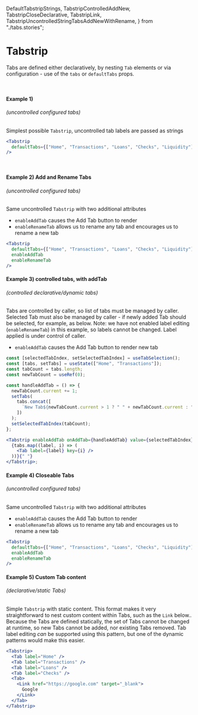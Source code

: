 
  DefaultTabstripStrings,
  TabstripControlledAddNew,
  TabstripCloseDeclarative,
  TabstripLink,
  TabstripUncontrolledStringTabsAddNewWithRename,
} from "./tabs.stories";

<Meta title="Documentation/Lab/Tabstrip" />

# Tabstrip

Tabs are defined either declaratively, by nesting `Tab` elements or via
configuration - use of the `tabs` or `defaultTabs` props.

<br />

#### Example 1)

###### (uncontrolled configured tabs)

Simplest possible `Tabstrip`, uncontrolled tab labels are passed as strings

```jsx
<Tabstrip
  defaultTabs={["Home", "Transactions", "Loans", "Checks", "Liquidity"]}
/>
```

<ToolkitProvider>
  <DefaultTabstripStrings height={120} />
</ToolkitProvider>

<br />

#### Example 2) Add and Rename Tabs

###### (uncontrolled configured tabs)

Same uncontrolled `Tabstrip` with two additional attributes

- `enableAddTab` causes the Add Tab button to render
- `enableRenameTab` allows us to rename any tab and encourages us to rename a
  new tab

```jsx
<Tabstrip
  defaultTabs={["Home", "Transactions", "Loans", "Checks", "Liquidity"]}
  enableAddTab
  enableRenameTab
/>
```

<ToolkitProvider>
  <TabstripUncontrolledStringTabsAddNewWithRename height={120} />
</ToolkitProvider>

#### Example 3) controlled tabs, with addTab

###### (controlled declarative/dynamic tabs)

Tabs are controlled by caller, so list of tabs must be managed by caller.
Selected Tab must also be managed by caller - if newly added Tab should be
selected, for example, as below. Note: we have not enabled label editing
(`enableRenameTab`) in this example, so labels cannot be changed. Label applied
is under control of caller.

- `enableAddTab` causes the Add Tab button to render new tab

```jsx
const [selectedTabIndex, setSelectedTabIndex] = useTabSelection();
const [tabs, setTabs] = useState(["Home", "Transactions"]);
const tabCount = tabs.length;
const newTabCount = useRef(0);

const handleAddTab = () => {
  newTabCount.current += 1;
  setTabs(
    tabs.concat([
      `New Tab${newTabCount.current > 1 ? " " + newTabCount.current : ""}`,
    ])
  );
  setSelectedTabIndex(tabCount);
};

<Tabstrip enableAddTab onAddTab={handleAddTab} value={selectedTabIndex}>
  {tabs.map((label, i) => (
    <Tab label={label} key={i} />
  ))}{" "}
</Tabstrip>;
```

<ToolkitProvider>
  <TabstripControlledAddNew height={120} />
</ToolkitProvider>

#### Example 4) Closeable Tabs

###### (uncontrolled configured tabs)

Same uncontrolled `Tabstrip` with two additional attributes

- `enableAddTab` causes the Add Tab button to render
- `enableRenameTab` allows us to rename any tab and encourages us to rename a
  new tab

```jsx
<Tabstrip
  defaultTabs={["Home", "Transactions", "Loans", "Checks", "Liquidity"]}
  enableAddTab
  enableRenameTab
/>
```

<ToolkitProvider>
  <TabstripCloseDeclarative height={120} />
</ToolkitProvider>

#### Example 5) Custom Tab content

###### (declarative/static Tabs)

Simple `Tabstrip` with static content. This format makes it very straightforward
to nest custom content within Tabs, such as the `Link` below.. Because the Tabs
are defined statically, the set of Tabs cannot be changed at runtime, so new
Tabs cannot be added, nor existing Tabs removed. Tab label editing _can_ be
supported using this pattern, but one of the dynamic patterns would make this
easier.

```jsx
<Tabstrip>
  <Tab label="Home" />
  <Tab label="Transactions" />
  <Tab label="Loans" />
  <Tab label="Checks" />
  <Tab>
    <Link href="https://google.com" target="_blank">
      Google
    </Link>
  </Tab>
</Tabstrip>
```

<ToolkitProvider>
  <TabstripLink height={100} />
</ToolkitProvider>
